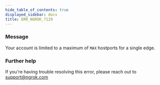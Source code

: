 ```yaml
---
hide_table_of_contents: true
displayed_sidebar: docs
title: ERR_NGROK_7129
---
```


### Message

Your account is limited to a maximum of `MAX` hostports for a single edge.

### Further help

If you're having trouble resolving this error, please reach out to [support@ngrok.com](mailto:support@ngrok.com?subject=Help%20with%20ERR_NGROK_7129)
